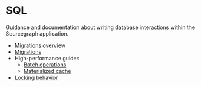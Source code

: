 # SQL

Guidance and documentation about writing database interactions within the Sourcegraph application.

- [Migrations overview](/dev/background-information/sql/migrations_overview)
- [Migrations](/dev/background-information/sql/migrations)
- High-performance guides
  - [Batch operations](/dev/background-information/sql/batch_operations)
  - [Materialized cache](/dev/background-information/sql/materialized_cache)
- [Locking behavior](/dev/background-information/sql/locking_behavior)
